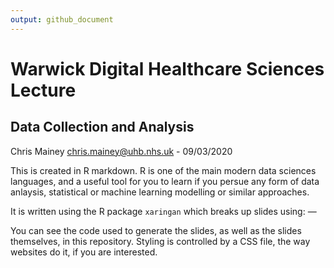 ```yaml
---
output: github_document
---
```


# Warwick Digital Healthcare Sciences Lecture

## Data Collection and Analysis

Chris Mainey <chris.mainey@uhb.nhs.uk> - 09/03/2020 


This is created in R markdown.  R is one of the main modern data sciences languages, and a useful tool for you to learn if you persue any form of data anlaysis, statistical or machine learning modelling or similar approaches.

It is written using the R package `xaringan` which breaks up slides using:  ---

You can see the code used to generate the slides, as well as the slides themselves, in this repository.
Styling is controlled by a CSS file, the way websites do it, if you are interested.


